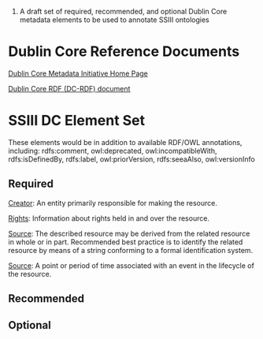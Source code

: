 #A draft set of required, recommended, and optional Dublin Core metadata elements to be used to annotate SSIII ontologies

= Dublin Core Reference Documents =

[http://dublincore.org/ Dublin Core Metadata Initiative Home Page]

[http://dublincore.org/2010/10/11/dcelements.rdf# Dublin Core RDF (DC-RDF) document]


= SSIII DC Element Set =

These elements would be in addition to available RDF/OWL annotations, including:  rdfs:comment, owl:deprecated, owl:incompatibleWith, rdfs:isDefinedBy, rdfs:label, owl:priorVersion, rdfs:seeaAlso, owl:versionInfo

== Required ==

[http://dublincore.org/2010/10/11/dcelements.rdf#creator Creator]: An entity primarily responsible for making the resource.

[http://dublincore.org/2010/10/11/dcelements.rdf#creator Rights]: Information about rights held in and over the resource.

[http://dublincore.org/2010/10/11/dcelements.rdf#source Source]: The described resource may be derived from the related resource in whole or in part. Recommended best practice is to identify the related resource by means of a string conforming to a formal identification system.

[http://dublincore.org/2010/10/11/dcelements.rdf#date Source]: A point or period of time associated with an event in the lifecycle of the resource.{{{Note: this information could be inferred using owl:versionInfo contstructs }}}


== Recommended ==


== Optional ==
